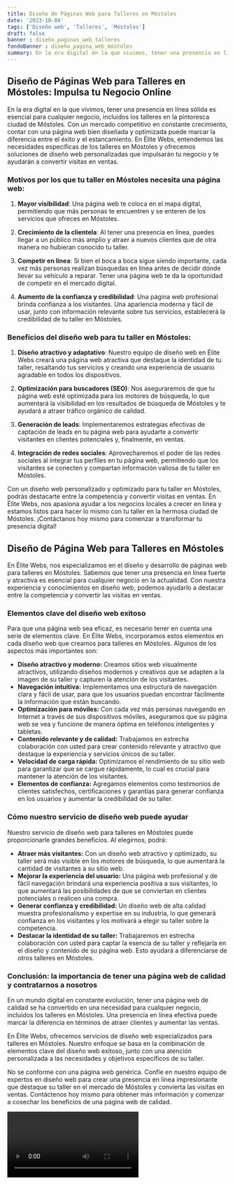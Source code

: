 ```yaml
---
title: Diseño de Páginas Web para Talleres en Móstoles
date: '2023-10-04'
tags: ['Diseño web', 'Talleres', 'Móstoles']
draft: false
banner : diseño_paginas_web_talleres
fondoBanner : diseño_pagina_web_móstoles
summary: En la era digital en la que vivimos, tener una presencia en línea sólida es esencial para cualquier negocio, incluidos los talleres en la pintoresca ciudad de Móstoles. Con un mercado competitivo en constante crecimiento, contar con una página web bien diseñada y optimizada puede marcar la diferencia entre el éxito y el estancamiento. En Élite Webs, entendemos las necesidades específicas de los talleres en Móstoles y ofrecemos soluciones de diseño web personalizadas que impulsarán tu negocio y te ayudarán a convertir visitas en ventas.
---
```


## **Diseño de Páginas Web para Talleres en Móstoles: Impulsa tu Negocio Online**

En la era digital en la que vivimos, tener una presencia en línea sólida es esencial para cualquier negocio, incluidos los talleres en la pintoresca ciudad de Móstoles. Con un mercado competitivo en constante crecimiento, contar con una página web bien diseñada y optimizada puede marcar la diferencia entre el éxito y el estancamiento. En Élite Webs, entendemos las necesidades específicas de los talleres en Móstoles y ofrecemos soluciones de diseño web personalizadas que impulsarán tu negocio y te ayudarán a convertir visitas en ventas.

### **Motivos por los que tu taller en Móstoles necesita una página web:**

1. **Mayor visibilidad**: Una página web te coloca en el mapa digital, permitiendo que más personas te encuentren y se enteren de los servicios que ofreces en Móstoles.

2. **Crecimiento de la clientela**: Al tener una presencia en línea, puedes llegar a un público más amplio y atraer a nuevos clientes que de otra manera no hubieran conocido tu taller.

3. **Competir en línea**: Si bien el boca a boca sigue siendo importante, cada vez más personas realizan búsquedas en línea antes de decidir dónde llevar su vehículo a reparar. Tener una página web te da la oportunidad de competir en el mercado digital.

4. **Aumento de la confianza y credibilidad**: Una página web profesional brinda confianza a los visitantes. Una apariencia moderna y fácil de usar, junto con información relevante sobre tus servicios, establecerá la credibilidad de tu taller en Móstoles.

### **Beneficios del diseño web para tu taller en Móstoles:**

1. **Diseño atractivo y adaptativo**: Nuestro equipo de diseño web en Élite Webs creará una página web atractiva que destaque la identidad de tu taller, resaltando tus servicios y creando una experiencia de usuario agradable en todos los dispositivos.

2. **Optimización para buscadores (SEO)**: Nos aseguraremos de que tu página web esté optimizada para los motores de búsqueda, lo que aumentará la visibilidad en los resultados de búsqueda de Móstoles y te ayudará a atraer tráfico orgánico de calidad.

3. **Generación de leads**: Implementaremos estrategias efectivas de captación de leads en tu página web para ayudarte a convertir visitantes en clientes potenciales y, finalmente, en ventas.

4. **Integración de redes sociales**: Aprovecharemos el poder de las redes sociales al integrar tus perfiles en tu página web, permitiendo que los visitantes se conecten y compartan información valiosa de tu taller en Móstoles.

Con un diseño web personalizado y optimizado para tu taller en Móstoles, podrás destacarte entre la competencia y convertir visitas en ventas. En Élite Webs, nos apasiona ayudar a los negocios locales a crecer en línea y estamos listos para hacer lo mismo con tu taller en la hermosa ciudad de Móstoles. ¡Contáctanos hoy mismo para comenzar a transformar tu presencia digital!

<GifSeo />

<Cta />

## Diseño de Página Web para Talleres en Móstoles

En Élite Webs, nos especializamos en el diseño y desarrollo de páginas web para talleres en Móstoles. Sabemos que tener una presencia en línea fuerte y atractiva es esencial para cualquier negocio en la actualidad. Con nuestra experiencia y conocimientos en diseño web, podemos ayudarlo a destacar entre la competencia y convertir las visitas en ventas.

### Elementos clave del diseño web exitoso

Para que una página web sea eficaz, es necesario tener en cuenta una serie de elementos clave. En Élite Webs, incorporamos estos elementos en cada diseño web que creamos para talleres en Móstoles. Algunos de los aspectos más importantes son:

- **Diseño atractivo y moderno:** Creamos sitios web visualmente atractivos, utilizando diseños modernos y creativos que se adapten a la imagen de su taller y capturen la atención de los visitantes.
- **Navegación intuitiva:** Implementamos una estructura de navegación clara y fácil de usar, para que los usuarios puedan encontrar fácilmente la información que están buscando.
- **Optimización para móviles:** Con cada vez más personas navegando en Internet a través de sus dispositivos móviles, aseguramos que su página web se vea y funcione de manera óptima en teléfonos inteligentes y tabletas.
- **Contenido relevante y de calidad:** Trabajamos en estrecha colaboración con usted para crear contenido relevante y atractivo que destaque la experiencia y servicios únicos de su taller.
- **Velocidad de carga rápida:** Optimizamos el rendimiento de su sitio web para garantizar que se cargue rápidamente, lo cual es crucial para mantener la atención de los visitantes.
- **Elementos de confianza:** Agregamos elementos como testimonios de clientes satisfechos, certificaciones y garantías para generar confianza en los usuarios y aumentar la credibilidad de su taller.

### Cómo nuestro servicio de diseño web puede ayudar

Nuestro servicio de diseño web para talleres en Móstoles puede proporcionarle grandes beneficios. Al elegirnos, podrá:

- **Atraer más visitantes:** Con un diseño web atractivo y optimizado, su taller será más visible en los motores de búsqueda, lo que aumentará la cantidad de visitantes a su sitio web.
- **Mejorar la experiencia del usuario:** Una página web profesional y de fácil navegación brindará una experiencia positiva a sus visitantes, lo que aumentará las posibilidades de que se conviertan en clientes potenciales o realicen una compra.
- **Generar confianza y credibilidad:** Un diseño web de alta calidad muestra profesionalismo y expertise en su industria, lo que generará confianza en los visitantes y los motivará a elegir su taller sobre la competencia.
- **Destacar la identidad de su taller:** Trabajaremos en estrecha colaboración con usted para captar la esencia de su taller y reflejarla en el diseño y contenido de su página web. Esto ayudará a diferenciarse de otros talleres en Móstoles.

### Conclusión: la importancia de tener una página web de calidad y contratarnos a nosotros

En un mundo digital en constante evolución, tener una página web de calidad se ha convertido en una necesidad para cualquier negocio, incluidos los talleres en Móstoles. Una presencia en línea efectiva puede marcar la diferencia en términos de atraer clientes y aumentar las ventas.

En Élite Webs, ofrecemos servicios de diseño web especializados para talleres en Móstoles. Nuestro enfoque se basa en la combinación de elementos clave del diseño web exitoso, junto con una atención personalizada a las necesidades y objetivos específicos de su taller.

No se conforme con una página web genérica. Confíe en nuestro equipo de expertos en diseño web para crear una presencia en línea impresionante que destaque su taller en el mercado de Móstoles y convierta las visitas en ventas. Contáctenos hoy mismo para obtener más información y comenzar a cosechar los beneficios de una página web de calidad.

<Video />

<CtaBot job='Talleres' city='Móstoles'/>

<Gmaps query='Móstoles+españa+maps' />